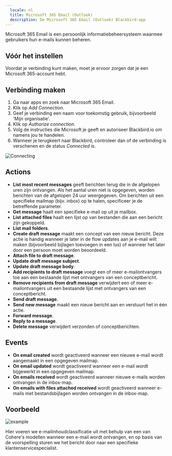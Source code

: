 ```yaml
---
  locale: nl
  title: Microsoft 365 Email (Outlook)
  description: De Microsoft 365 Email (Outlook) Blackbird-app
---
```


<LinkCard title="View on Github" target="_blank" href="https://github.com/bb-io/MicrosoftOutlook" icon="github" />

Microsoft 365 Email is een persoonlijk informatiebeheersysteem waarmee gebruikers hun e-mails kunnen beheren.

## Vóór het instellen

Voordat je verbinding kunt maken, moet je ervoor zorgen dat je een Microsoft 365-account hebt.

## Verbinding maken

1. Ga naar apps en zoek naar Microsoft 365 Email.
2. Klik op _Add Connection_.
3. Geef je verbinding een naam voor toekomstig gebruik, bijvoorbeeld 'Mijn organisatie'.
4. Klik op _Authorize connection_.
5. Volg de instructies die Microsoft je geeft en autoriseer Blackbird.io om namens jou te handelen.
6. Wanneer je terugkeert naar Blackbird, controleer dan of de verbinding is verschenen en de status _Connected_ is.

![Connecting](https://raw.githubusercontent.com/bb-io/MicrosoftOutlook/main/image/README/connecting.png)

## Actions

- **List most recent messages** geeft berichten terug die in de afgelopen uren zijn ontvangen. Als het aantal uren niet is opgegeven, worden berichten van de afgelopen 24 uur weergegeven. Om berichten uit een specifieke mailmap (bijv. inbox) op te halen, specificeer je de betreffende parameter.
- **Get message** haalt een specifieke e-mail op uit je mailbox.
- **List attached files** haalt een lijst op van bestanden die aan een bericht zijn gekoppeld.
- **List mail folders**.
- **Create draft message** maakt een concept van een nieuw bericht. Deze actie is handig wanneer je later in de flow updates aan je e-mail wilt maken (bijvoorbeeld bijlagen toevoegen in een lus) of wanneer het later door een persoon moet worden beoordeeld.
- **Attach file to draft message**.
- **Update draft message subject**.
- **Update draft message body**.
- **Add recipients to draft message** voegt een of meer e-mailontvangers toe aan een bestaande lijst met ontvangers van een conceptbericht.
- **Remove recipients from draft message** verwijdert een of meer e-mailontvangers uit een bestaande lijst met ontvangers van een conceptbericht.
- **Send draft message**.
- **Send new message** maakt een nieuw bericht aan en verstuurt het in één actie.
- **Forward message**.
- **Reply to a message**.
- **Delete message** verwijdert verzonden of conceptberichten.

## Events

- **On email created** wordt geactiveerd wanneer een nieuwe e-mail wordt aangemaakt in een opgegeven mailmap.
- **On email updated** wordt geactiveerd wanneer een e-mail wordt bijgewerkt in een opgegeven mailmap.
- **On emails received** wordt geactiveerd wanneer nieuwe e-mails worden ontvangen in de inbox-map.
- **On emails with files attached received** wordt geactiveerd wanneer e-mails met bestandsbijlagen worden ontvangen in de inbox-map.

## Voorbeeld

![example](https://raw.githubusercontent.com/bb-io/MicrosoftOutlook/main/image/README/example.png)

Hier voeren we e-mailinhoudclassificatie uit met behulp van een van Cohere's modellen wanneer een e-mail wordt ontvangen, en op basis van de voorspelling sturen we het bericht door naar een specifieke klantenservicespecialist.